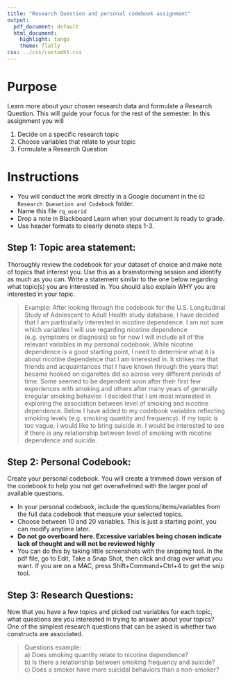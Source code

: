 ```yaml
---
title: "Research Question and personal codebook assignment"
output:
  pdf_document: default
  html_document:
    highlight: tango
    theme: flatly
css: ../css/customh5.css
---
```


# Purpose

Learn more about your chosen research data and formulate a Research Question. This will guide your focus for the rest of the semester. In this assignment you will

1. Decide on a specific research topic
2. Choose variables that relate to your topic
3. Formulate a Research Question


# Instructions
* You will conduct the work directly in a Google document in the `02 Research Quesetion and Codebook` folder. 
* Name this file `rq_userid` 
* Drop a note in Blackboard Learn when your document is ready to grade. 
* Use header formats to clearly denote steps 1-3.
    
    
## Step 1: Topic area statement: 
Thoroughly review the codebook for your dataset of choice and make note of topics that interest you. Use this as a brainstorming session and identify as much as you can. Write a statement similar to the one below regarding what topic(s) you are interested in. You should also explain WHY you are interested in your topic. 

> Example:
After looking through the codebook for the U.S. Longitudinal Study of Adolescent to Adult Health study database, I have decided that I am particularly interested in nicotine dependence. I am not sure which variables I will use regarding nicotine dependence (e.g. symptoms or diagnosis) so for now I will include all of the relevant variables in my personal codebook. While nicotine dependence is a good starting point, I need to determine what it is about nicotine dependence that I am interested in. It strikes me that friends and acquaintances that I have known through the years that became hooked on cigarettes did so across very different periods of time. Some seemed to be dependent soon after their first few experiences with smoking and others after many years of generally irregular smoking behavior. I decided that I am most interested in exploring the association between level of smoking and nicotine dependence. Below I have added to my codebook variables reflecting smoking levels (e.g. smoking quantity and frequency). If my topic is too vague, I would like to bring suicide in. I would be interested to see if there is any relationship between level of smoking with nicotine dependence and suicide.


## Step 2: Personal Codebook: 
Create your personal codebook. You will create a trimmed down version of the codebook to help you not get overwhelmed with the larger pool of available questions. 

* In your personal codebook, include the questions/items/variables from the full data codebook that measure your selected topics. 
* Choose between 10 and 20 variables. This is just a starting point, you can modify anytime later. 
* **Do not go overboard here. Excessive variables being chosen indicate lack of thought and will not be reviewed highly**
* You can do this by taking little screenshots with the snipping tool. In the pdf file, go to Edit, Take a Snap Shot, then click and drag over what you want. If you are on a MAC, press Shift+Command+Ctrl+4 to get the snip tool.


## Step 3: Research Questions: 

Now that you have a few topics and picked out variables for each topic, what questions are you interested in trying to answer about your topics? One of the simplest research questions that can be asked is whether two constructs are associated.

> Questions example:  
> a) Does smoking quantity relate to nicotine dependence?  
> b) Is there a relationship between smoking frequency and suicide?  
> c) Does a smoker have more suicidal behaviors than a non-smoker?  



